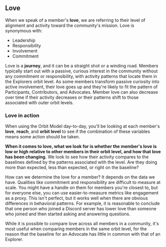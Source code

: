 ## Love

When we speak of a member's **love**, we are referring to their level of
alignment and activity toward the community's mission. Love is synonymous
with:

- Leadership
- Responsibility
- Involvement
- Commitment

Love is a **journey**, and it can be a straight shot or a winding road.
Members typically start out with a passive, curious interest
in the community without any commitment or responsibility, with activity patterns
that locate them in the Explorers orbit level.
As some members transform passive curiosity into active
involvement, their love goes up and they're likely to fit the pattern of
Participants, Contributors, and Advocates. Member love can also decrease over
time if their activity decreases or their patterns shift to those associated
with outer orbit levels.

### Love in action

When using the Orbit Model day-to-day, you'll be looking at each member's
**love**, **reach**, and **orbit level** to see if the combination of these
variables means some action should be taken.

**When it comes to love, what we look for is whether the member's love is
low or high relative to other members in their orbit level, and how that love has been
changing.** We look to see how their activity compares to the baselines defined
by the patterns associated with the level. Are they doing more than expected,
less than expected, or right on the baseline?

How can we determine the love for a member? It depends on the data we have.
Qualities like commitment and responsibility are difficult to measure at scale.
You might have a handle on them for members you're closest to, but for everyone else,
you can use easier-to-measure metrics like engagement as a proxy. This isn't perfect,
but it works well when there are obvious differences in behavioral patterns.
For example, it is reasonable to conclude that one person who joined a Discord server
has lower love than someone who joined and then started asking and answering questions.

While it is possible to compare love across all members
in a community, it's most useful when comparing members in the same orbit level,
for the reason that the baseline for an Advocate has little in common with
that of an Explorer.
